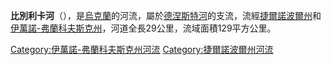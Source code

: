 '''比別利卡河'''（{{lang-uk|Бибелька}}），是[[烏克蘭|烏克蘭]]的河流，屬於[[德涅斯特河|德涅斯特河]]的支流，流經[[捷爾諾波爾州|捷爾諾波爾州]]和[[伊萬諾-弗蘭科夫斯克州|伊萬諾-弗蘭科夫斯克州]]，河道全長29公里，流域面積129平方公里。

{{DEFAULTSORT:Бибелька}}
[[Category:伊萬諾-弗蘭科夫斯克州河流|Category:伊萬諾-弗蘭科夫斯克州河流]]
[[Category:捷爾諾波爾州河流|Category:捷爾諾波爾州河流]]


{{Ukraine-river-stub}}